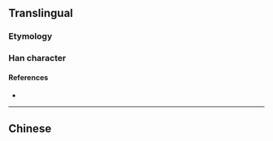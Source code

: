 {{also|殲}}
{{character info/new}}
==Translingual==
{{Han simplified forms|殲|殱|歼}}

===Etymology===
{{Han simp|殲|f=韱|t=千}}

===Han character===
{{Han char|rn=78|rad=歹|as=03|sn=7|four=|canj=MNHJ,XMNHJ|ids=⿰歹千}}

====References====
* {{Han ref|kx=0579.121|hdz=21381.100|uh=6B7C|ud=27516}}

----

==Chinese==
{{zh-see|殲}}